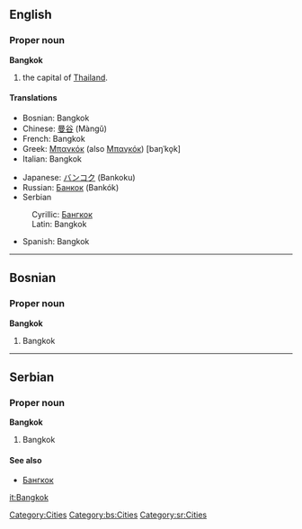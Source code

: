 {{wikipedia}}
==English==
===Proper noun===
'''Bangkok'''

#the capital of [[Thailand]].

====Translations====
{{top}}
*Bosnian: Bangkok {{m}}
*Chinese: [[曼谷]] (Màngǔ)
*French: Bangkok
*Greek: [[Μπανκόκ]] (also [[Μπαγκόκ]]) [baŋˈko̞k] {{f}}
*Italian: Bangkok
{{mid}}
*Japanese: [[バンコク]] (Bankoku)
*Russian: [[Банкок]] (Bankók) {{m}}
*Serbian
:Cyrillic: [[Бангкок]] {{m}}
:Latin: Bangkok {{m}}
*Spanish: Bangkok {{m}}
{{bottom}}
[[Category:Cities]]

----

==Bosnian==
===Proper noun===
'''Bangkok''' {{m}}
#Bangkok
[[Category:bs:Cities]]


----
==Serbian==
===Proper noun===
'''Bangkok''' {{m}}
#Bangkok
====See also====
*[[Бангкок]]
[[Category:sr:Cities]]

[[it:Bangkok]]